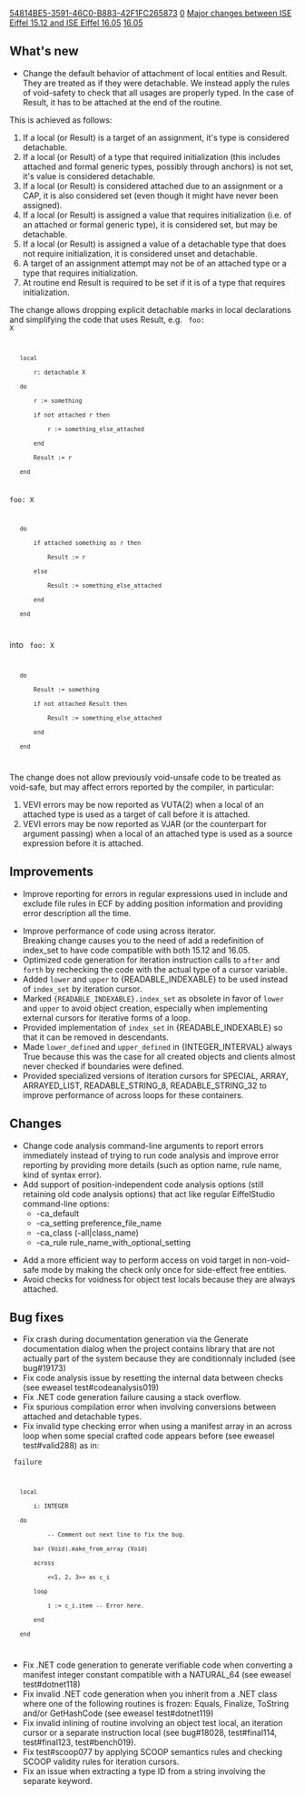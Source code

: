 [[Property:uuid|54814BE5-3591-46C0-B883-42F1FC265873]]
[[Property:weight|0]]
[[Property:title|Major changes between ISE Eiffel 15.12 and ISE Eiffel 16.05]]
[[Property:link_title|16.05]]
==What's new==
* Change the default behavior of attachment of local entities and Result. They are treated as if they were detachable. We instead apply the rules of void-safety to check that all usages are properly typed. In the case of Result, it has to be attached at the end of the routine.

This is achieved as follows:
# If a local (or Result) is a target of an assignment, it's type is considered detachable.
# If a local (or Result) of a type that required initialization (this includes attached and formal generic types, possibly through anchors) is not set, it's value is considered detachable.
# If a local (or Result) is considered attached due to an assignment or a CAP, it is also considered set (even though it might have never been assigned).
# If a local (or Result) is assigned a value that requires initialization (i.e. of an attached or formal generic type), it is considered set, but may be detachable.
# If a local (or Result) is assigned a value of a detachable type that does not require initialization, it is considered unset and detachable.
# A target of an assignment attempt may not be of an attached type or a type that requires initialization.
# At routine end Result is required to be set if it is of a type that requires initialization.

The change allows dropping explicit detachable marks in local declarations and simplifying the code that uses Result, e.g.
<code>
foo: X
    local
        r: detachable X
    do
        r := something
        if not attached r then
            r := something_else_attached
        end
        Result := r
    end

foo: X
    do
        if attached something as r then
            Result := r
        else
            Result := something_else_attached
        end
    end
</code>

into
<code>
foo: X
    do
        Result := something
        if not attached Result then
            Result := something_else_attached
        end
    end
</code>

The change does not allow previously void-unsafe code to be treated as void-safe, but may affect errors reported by the compiler, in particular:
# VEVI errors may be now reported as VUTA(2) when a local of an attached type is used as a target of call before it is attached.
# VEVI errors may be now reported as VJAR (or the counterpart for argument passing) when a local of an attached type is used as a source expression before it is attached.


==Improvements==
* Improve reporting for errors in regular expressions used in include and exclude file rules in ECF by adding position information and providing error description all the time.

* Improve performance of code using across iterator.<br/> Breaking change causes you to the need of add a redefinition of index_set to have code compatible with both 15.12 and 16.05.
* Optimized code generation for iteration instruction calls to <code>after</code> and <code>forth</code> by rechecking the code with the actual type of a cursor variable.
* Added <code>lower</code> and <code>upper</code> to {READABLE_INDEXABLE} to be used instead of <code>index_set</code> by iteration cursor.
* Marked <code>{READABLE_INDEXABLE}.index_set</code> as obsolete in favor of <code>lower</code> and <code>upper</code> to avoid object creation, especially when implementing external cursors for iterative forms of a loop.
* Provided implementation of <code>index_set</code> in {READABLE_INDEXABLE} so that it can be removed in descendants.
* Made <code>lower_defined</code> and <code>upper_defined</code> in {INTEGER_INTERVAL} always True because this was the case for all created objects and clients almost never checked if boundaries were defined.
* Provided specialized versions of iteration cursors for SPECIAL, ARRAY, ARRAYED_LIST, READABLE_STRING_8, READABLE_STRING_32 to improve performance of across loops for these containers.


==Changes==
* Change code analysis command-line arguments to report errors immediately instead of trying to run code analysis and improve error reporting by providing more details (such as option name, rule name, kind of syntax error).
* Add support of position-independent code analysis options (still retaining old code analysis options) that act like regular EiffelStudio command-line options:
** -ca_default
** -ca_setting preference_file_name
** -ca_class (-all|class_name)
** -ca_rule rule_name_with_optional_setting 

* Add a more efficient way to perform access on void target in non-void-safe mode by making the check only once for side-effect free entities.
* Avoid checks for voidness for object test locals because they are always attached.

==Bug fixes==
* Fix crash during documentation generation via the Generate documentation dialog when the project contains library that are not actually part of the system because they are conditionnaly included (see bug#19173)
* Fix code analysis issue by resetting the internal data between checks (see eweasel test#codeanalysis019)
* Fix .NET code generation failure causing a stack overflow.
* Fix spurious compilation error when involving conversions between attached and detachable types.
* Fix invalid type checking error when using a manifest array in an across loop when some special crafted code appears before (see eweasel test#valid288) as in:

<code>
failure
    local
        i: INTEGER
    do
            -- Comment out next line to fix the bug.
        bar (Void).make_from_array (Void)
        across
            <<1, 2, 3>> as c_i
        loop
            i := c_i.item -- Error here.
        end
    end
</code>

* Fix .NET code generation to generate verifiable code when converting a manifest integer constant compatible with a NATURAL_64 (see eweasel test#dotnet118)
* Fix invalid .NET code generation when you inherit from a .NET class where one of the following routines is frozen: Equals, Finalize, ToString and/or GetHashCode (see eweasel test#dotnet119)
* Fix invalid inlining of routine involving an object test local, an iteration cursor or a separate instruction local (see bug#18028, test#final114, test#final123, test#bench019).
* Fix test#scoop077 by applying SCOOP semantics rules and checking SCOOP validity rules for iteration cursors.
* Fix an issue when extracting a type ID from a string involving the separate keyword.

